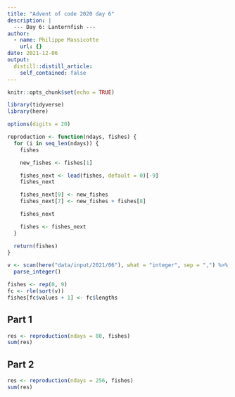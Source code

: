 ```yaml
---
title: "Advent of code 2020 day 6"
description: |
  --- Day 6: Lanternfish ---
author:
  - name: Philippe Massicotte
    url: {}
date: 2021-12-06
output:
  distill::distill_article:
    self_contained: false
---
```



```r
knitr::opts_chunk$set(echo = TRUE)

library(tidyverse)
library(here)

options(digits = 20)
```

```r
reproduction <- function(ndays, fishes) {
  for (i in seq_len(ndays)) {
    fishes

    new_fishes <- fishes[1]

    fishes_next <- lead(fishes, default = 0)[-9]
    fishes_next

    fishes_next[9] <- new_fishes
    fishes_next[7] <- new_fishes + fishes[8]

    fishes_next

    fishes <- fishes_next
  }

  return(fishes)
}

v <- scan(here("data/input/2021/06"), what = "integer", sep = ",") %>%
  parse_integer()

fishes <- rep(0, 9)
fc <- rle(sort(v))
fishes[fc$values + 1] <- fc$lengths
```

## Part 1

```r
res <- reproduction(ndays = 80, fishes)
sum(res)
```

## Part 2

```r
res <- reproduction(ndays = 256, fishes)
sum(res)
```
